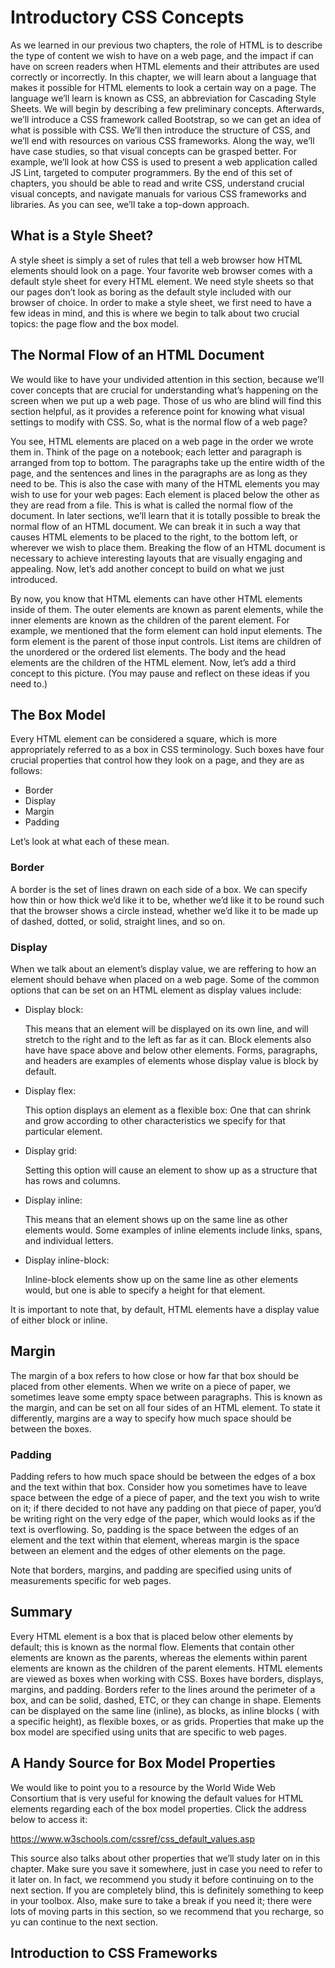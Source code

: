 # Introductory CSS Concepts


As we learned in our previous two chapters, the role of HTML is to describe the type of content we wish to have on a web page, and the impact if can have on screen readers when HTML elements and their attributes are used correctly or incorrectly.
In this chapter, we will learn about a language that makes it possible for HTML elements to look a certain way on a page.
The language we'll learn is known as CSS, an abbreviation for Cascading Style Sheets.
We will begin by describing a few preliminary concepts.
Afterwards, we'll introduce a CSS framework called Bootstrap, so we can get an idea of what is possible with CSS.
We'll then introduce the structure of CSS, and we'll end with resources on various CSS frameworks.
Along the way, we'll have case studies, so that visual concepts can be grasped better. For example, we'll look at how CSS is used to present a web application called JS Lint, targeted to computer programmers.
By the end of this set of chapters, you should be able to read and write CSS, understand crucial visual concepts, and navigate manuals for various CSS frameworks and libraries.
As you can see, we'll take a top-down approach.

## What is a Style Sheet?

A style sheet is simply a set of rules that tell a web browser how HTML elements should look on a page.
Your favorite web browser comes with a default style sheet for every HTML element. We need style sheets so that our pages don't look as boring as the default style included with our browser of choice.
In order to make a style sheet, we first need to have a few ideas in mind, and this is where we begin to talk about two crucial topics: the page flow and the box model.

## The Normal Flow of an HTML Document

We would like to have your undivided attention in this section, because we'll cover concepts that are crucial for understanding what's happening on the screen when we put up a web page. Those of us who are blind will find this section helpful, as it provides a reference point for knowing what visual settings to modify with CSS.
So, what is the normal flow of a web page?

You see, HTML elements are placed on a web page in the order we wrote them in. Think of the page on a notebook; each letter and paragraph is arranged from top to bottom. The paragraphs take up the entire width of the page, and the sentences and lines in the paragraphs are as long as they need to be.
This is also the case with many of the HTML elements you may wish to use for your web pages: Each element is placed below the other as they are read from a file.
This is what is called the normal flow of the document. In later sections, we'll learn that it is totally possible to break the normal flow of an HTML document. We can break it in such a way that causes HTML elements to be placed to the right, to the bottom left, or wherever we wish to place them.
Breaking the flow of an HTML document is necessary to achieve interesting layouts that are visually engaging and appealing.
Now, let's add another concept to build on what we just introduced.

By now, you know that HTML elements can have other HTML elements inside of them. The outer elements are known as parent elements, while the inner elements are known as the children of the parent element. For example, we mentioned that the form element can hold input elements. The form element is the parent of those input controls. List items are children of the unordered or the ordered list elements. The body and the head elements are the children of the HTML element.
Now, let's add a third concept to this picture.
(You may pause and reflect on these ideas if you need to.)

## The Box Model

Every HTML element can be considered a square, which is more appropriately referred to as a box in CSS terminology. Such boxes have four crucial properties that control how they look on a page, and they are as follows:

* Border
* Display
* Margin
* Padding

Let's look at what each of these mean.

### Border{-}

A border is the set of lines drawn on each side of a box. We can specify how thin or how thick we'd like it to be, whether we'd like it to be round such that the browser shows a circle instead, whether we'd like it to be made up of dashed, dotted, or solid, straight lines, and so on.

### Display{-}

When we talk about an element's display value, we are reffering to how an element should behave when placed on a web page.
Some of the common options that can be set on an HTML element as display values include:

* Display block:

    This means that an element will be displayed on its own line, and will stretch to the right and to the left as far as it can. Block elements also have have space above and below other elements. Forms, paragraphs, and headers are examples of elements whose display value is block by default.

* Display flex:

    This option displays an element as a flexible box: One that can shrink and grow according to other characteristics we specify for that particular element.

* Display grid:

    Setting this option will cause an element to show up as a structure that has rows and columns.

* Display inline:

    This means that an element shows up on the same line as other elements would. Some examples of inline elements include links, spans, and individual letters.

* Display inline-block:

    Inline-block elements show up on the same line as other elements would, but one is able to specify a height for that element.

It is important to note that, by default, HTML elements have a display value of either block or inline.

## Margin{-}

The margin of a box refers to how close or how far that box should be placed from other elements. When we write on a piece of paper, we sometimes leave some empty space between paragraphs. This is known as the margin, and can be set on all four sides of an HTML element.
To state it differently, margins are a way to specify how much space should be between the boxes.

### Padding{-}

Padding refers to how much space should be between the edges of a box and the text within that box. Consider how you sometimes have to leave space between the edge of a piece of paper, and the text you wish to write on it; if there decided to not have any padding on that piece of paper, you'd be writing right on the very edge of the paper, which would looks as if the text is overflowing.
So, padding is the space between the edges of an element and the text within that element, whereas margin is the space between an element and the edges of other elements on the page.

Note that borders, margins, and padding are specified using units of measurements specific for web pages.

## Summary{-}

Every HTML element is a box that is placed below other elements by default; this is known as the normal flow.
Elements that contain other elements are known as the parents, whereas the elements within parent elements are known as the children of the parent elements.
HTML elements are viewed as boxes when working with CSS.
Boxes have borders, displays, margins, and padding.
Borders refer to the lines around the perimeter of a box, and can be solid, dashed, ETC, or they can change in shape.
Elements can be displayed on the same line (inline), as blocks, as inline blocks ( with a specific height), as flexible boxes, or as grids.
Properties that make up the box model are specified using units that are specific to web pages.

## A Handy Source for Box Model Properties

We would like to point you to a resource by the World Wide Web Consortium that is very useful for knowing the default values for HTML elements regarding each of the box model properties.
Click the address below to access it:

[https://www.w3schools.com/cssref/css_default_values.asp](https://www.w3schools.com/cssref/css_default_values.asp)

This source also talks about other properties that we'll study later on in this chapter. Make sure you save it somewhere, just in case you need to refer to it later on.
In fact, we recommend you study it before continuing on to the next section. If you are completely blind, this is definitely something to keep in your toolbox.
Also, make sure to take a break if you need it; there were lots of moving parts in this section, so we recommend that you recharge, so yu can continue to the next section.

## Introduction to CSS Frameworks

